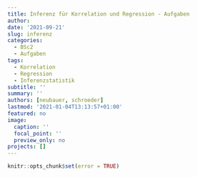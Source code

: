 ```yaml
---
title: Inferenz für Korrelation und Regression - Aufgaben
author: 
date: '2021-09-21'
slug: inferenz
categories:
  - BSc2
  - Aufgaben
tags:
  - Korrelation
  - Regression
  - Inferenzstatistik
subtitle: ''
summary: ''
authors: [neubauer, schroeder]
lastmod: '2021-01-04T13:13:57+01:00'
featured: no
image:
  caption: ''
  focal_point: ''
  preview_only: no
projects: []
---
```


```r
knitr::opts_chunk$set(error = TRUE)
```

